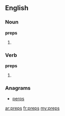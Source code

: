 ==English==

===Noun===
'''preps'''
# {{plural of|[[prep]]}}

===Verb===
'''preps'''
# {{third-person singular of|[[prep]]}}

===Anagrams===
* [[perps#English|perps]]

[[ar:preps]]
[[fr:preps]]
[[my:preps]]